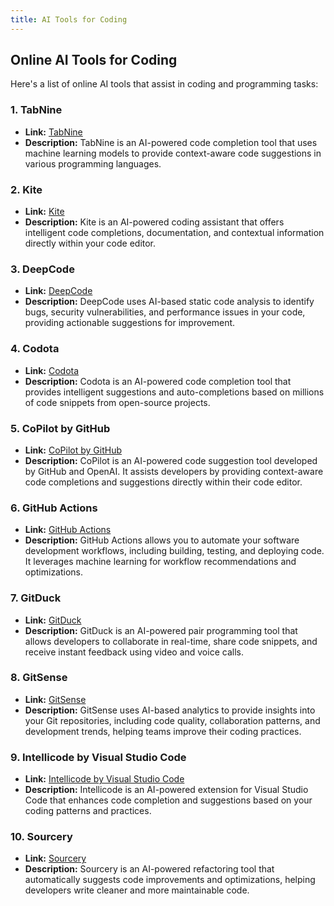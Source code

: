 ```yaml
---
title: AI Tools for Coding
---
```


## Online AI Tools for Coding

Here's a list of online AI tools that assist in coding and programming tasks:

### 1. **TabNine**
   - **Link:** [TabNine](https://www.tabnine.com/)
   - **Description:** TabNine is an AI-powered code completion tool that uses machine learning models to provide context-aware code suggestions in various programming languages.

### 2. **Kite**
   - **Link:** [Kite](https://www.kite.com/)
   - **Description:** Kite is an AI-powered coding assistant that offers intelligent code completions, documentation, and contextual information directly within your code editor.

### 3. **DeepCode**
   - **Link:** [DeepCode](https://www.deepcode.ai/)
   - **Description:** DeepCode uses AI-based static code analysis to identify bugs, security vulnerabilities, and performance issues in your code, providing actionable suggestions for improvement.

### 4. **Codota**
   - **Link:** [Codota](https://www.codota.com/)
   - **Description:** Codota is an AI-powered code completion tool that provides intelligent suggestions and auto-completions based on millions of code snippets from open-source projects.

### 5. **CoPilot by GitHub**
   - **Link:** [CoPilot by GitHub](https://copilot.github.com/)
   - **Description:** CoPilot is an AI-powered code suggestion tool developed by GitHub and OpenAI. It assists developers by providing context-aware code completions and suggestions directly within their code editor.

### 6. **GitHub Actions**
   - **Link:** [GitHub Actions](https://github.com/features/actions)
   - **Description:** GitHub Actions allows you to automate your software development workflows, including building, testing, and deploying code. It leverages machine learning for workflow recommendations and optimizations.

### 7. **GitDuck**
   - **Link:** [GitDuck](https://gitduck.com/)
   - **Description:** GitDuck is an AI-powered pair programming tool that allows developers to collaborate in real-time, share code snippets, and receive instant feedback using video and voice calls.

### 8. **GitSense**
   - **Link:** [GitSense](https://gitsense.com/)
   - **Description:** GitSense uses AI-based analytics to provide insights into your Git repositories, including code quality, collaboration patterns, and development trends, helping teams improve their coding practices.

### 9. **Intellicode by Visual Studio Code**
   - **Link:** [Intellicode by Visual Studio Code](https://visualstudio.microsoft.com/services/intellicode/)
   - **Description:** Intellicode is an AI-powered extension for Visual Studio Code that enhances code completion and suggestions based on your coding patterns and practices.

### 10. **Sourcery**
   - **Link:** [Sourcery](https://sourcery.ai/)
   - **Description:** Sourcery is an AI-powered refactoring tool that automatically suggests code improvements and optimizations, helping developers write cleaner and more maintainable code.
